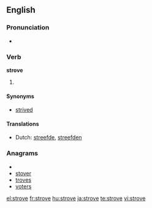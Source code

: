 ==English==

===Pronunciation===
* {{IPA|/'stɻɔʊv/}}
*: {{rhymes|əʊv}}

===Verb===
'''strove'''

# {{past tense of| to [[strive]]}}

====Synonyms====
* [[strived]]

====Translations====
* Dutch: [[streefde]], [[streefden]]

===Anagrams===
* {{alphagram|eorstv}}
* [[stover#English|stover]]
* [[troves#English|troves]]
* [[voters#English|voters]]

[[el:strove]]
[[fr:strove]]
[[hu:strove]]
[[ja:strove]]
[[te:strove]]
[[vi:strove]]